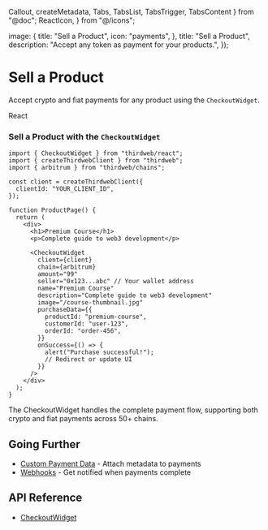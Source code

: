  Callout,
  createMetadata,
  Tabs,
  TabsList,
  TabsTrigger,
  TabsContent
} from "@doc";
  ReactIcon,
} from "@/icons";

  image: {
    title: "Sell a Product",
    icon: "payments",
  },
  title: "Sell a Product",
  description: "Accept any token as payment for your products.",
});

# Sell a Product

Accept crypto and fiat payments for any product using the `CheckoutWidget`.

<Tabs defaultValue="typescript">
  <TabsList>
    <TabsTrigger value="react" className="flex items-center gap-2 [&>p]:mb-0">
      <ReactIcon className="w-4 h-4 mr-2" />
      React
    </TabsTrigger>
  </TabsList>

<TabsContent value="react">

### Sell a Product with the `CheckoutWidget`

```tsx
import { CheckoutWidget } from "thirdweb/react";
import { createThirdwebClient } from "thirdweb";
import { arbitrum } from "thirdweb/chains";

const client = createThirdwebClient({
  clientId: "YOUR_CLIENT_ID",
});

function ProductPage() {
  return (
    <div>
      <h1>Premium Course</h1>
      <p>Complete guide to web3 development</p>

      <CheckoutWidget
        client={client}
        chain={arbitrum}
        amount="99"
        seller="0x123...abc" // Your wallet address
        name="Premium Course"
        description="Complete guide to web3 development"
        image="/course-thumbnail.jpg"
        purchaseData={{
          productId: "premium-course",
          customerId: "user-123",
          orderId: "order-456",
        }}
        onSuccess={() => {
          alert("Purchase successful!");
          // Redirect or update UI
        }}
      />
    </div>
  );
}
```

The CheckoutWidget handles the complete payment flow, supporting both crypto and fiat payments across 50+ chains.
</TabsContent>
</Tabs>

## Going Further

- [Custom Payment Data](/payments/custom-data) - Attach metadata to payments
- [Webhooks](/payments/webhooks) - Get notified when payments complete

## API Reference

- [CheckoutWidget](/references/typescript/v5/checkoutwidget)
